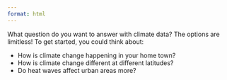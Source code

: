 ```yaml
---
format: html
---
```


::: {.callout-task title='Your Turn!'}
What question do you want to answer with climate data? The options are limitless! To get started, you could think about:

  - How is climate change happening in your home town?
  - How is climate change different at different latitudes?
  - Do heat waves affect urban areas more?
:::